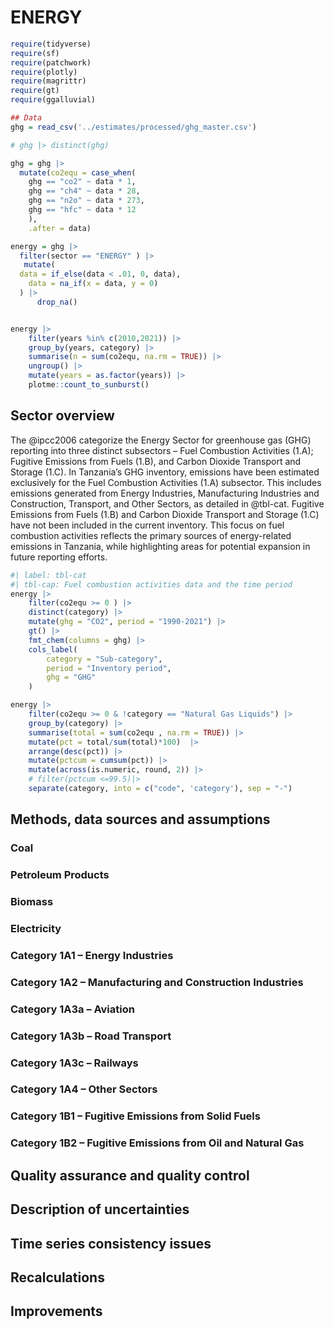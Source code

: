 # ENERGY


```r
require(tidyverse)
require(sf)
require(patchwork)
require(plotly)
require(magrittr)
require(gt)
require(ggalluvial)
```


```r
## Data
ghg = read_csv('../estimates/processed/ghg_master.csv')

# ghg |> distinct(ghg)

ghg = ghg |> 
  mutate(co2equ = case_when(
    ghg == "co2" ~ data * 1,
    ghg == "ch4" ~ data * 28,
    ghg == "n2o" ~ data * 273,
    ghg == "hfc" ~ data * 12
    ), 
    .after = data) 

```



```r
energy = ghg |> 
  filter(sector == "ENERGY" ) |> 
   mutate(
  data = if_else(data < .01, 0, data),
    data = na_if(x = data, y = 0)
  ) |> 
      drop_na()


energy |> 
    filter(years %in% c(2010,2021)) |> 
    group_by(years, category) |> 
    summarise(n = sum(co2equ, na.rm = TRUE)) |> 
    ungroup() |> 
    mutate(years = as.factor(years)) |> 
    plotme::count_to_sunburst()

```


##	Sector overview

The @ipcc2006  categorize the Energy Sector for greenhouse gas (GHG) reporting into three distinct subsectors -- Fuel Combustion Activities (1.A); Fugitive Emissions from Fuels (1.B), and  Carbon Dioxide Transport and Storage (1.C).  In Tanzania’s GHG inventory, emissions have been estimated exclusively for the Fuel Combustion Activities (1.A) subsector. This includes emissions generated from Energy Industries, Manufacturing Industries and Construction, Transport, and Other Sectors, as detailed in @tbl-cat. Fugitive Emissions from Fuels (1.B) and Carbon Dioxide Transport and Storage (1.C) have not been included in the current inventory. This focus on fuel combustion activities reflects the primary sources of energy-related emissions in Tanzania, while highlighting areas for potential expansion in future reporting efforts.

```r
#| label: tbl-cat
#| tbl-cap: Fuel combustion activities data and the time period
energy |> 
    filter(co2equ >= 0 ) |> 
    distinct(category) |> 
    mutate(ghg = "CO2", period = "1990-2021") |> 
    gt() |> 
    fmt_chem(columns = ghg) |> 
    cols_label(
        category = "Sub-category",
        period = "Inventory period",
        ghg = "GHG"
    )
```


```r
energy |> 
    filter(co2equ >= 0 & !category == "Natural Gas Liquids") |>   
    group_by(category) |> 
    summarise(total = sum(co2equ , na.rm = TRUE)) |> 
    mutate(pct = total/sum(total)*100)  |> 
    arrange(desc(pct)) |> 
    mutate(pctcum = cumsum(pct)) |> 
    mutate(across(is.numeric, round, 2)) |> 
    # filter(pctcum <=99.5)|> 
    separate(category, into = c("code", 'category'), sep = "-")
```

##	Methods, data sources and assumptions
###	Coal
###	Petroleum Products
###	Biomass
###	Electricity
###	Category 1A1 – Energy Industries
###	Category 1A2 – Manufacturing and Construction Industries
###	Category 1A3a – Aviation
###	Category 1A3b – Road Transport
###	Category 1A3c – Railways
###	Category 1A4 – Other Sectors
###	Category 1B1 – Fugitive Emissions from Solid Fuels
###	Category 1B2 – Fugitive Emissions from Oil and Natural Gas
##	Quality assurance and quality control
##	Description of uncertainties
##	Time series consistency issues
##	Recalculations
##	Improvements



